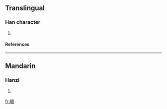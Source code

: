 ==Translingual==
===Han character===
{{Han char|rn=46|rad=山|as=08|sn=11|four=|canj=山田十口 (UWJR)}}
# {{defn|Han|sort=山08}}
====References====
{{Han ref|kx=0314.050|dkj=08177|dj=0614.220|hdz=10779.170|uh=5D13|ud=23827}}
----
==Mandarin==
===Hanzi===
{{cmn-hanzi|pin=[[gù]] (gu4), [[yái]] (yai2)|wg=ku<sup>4</sup>, yai<sup>2</sup>}}
# {{defn|Mandarin}}

[[fr:崓]]